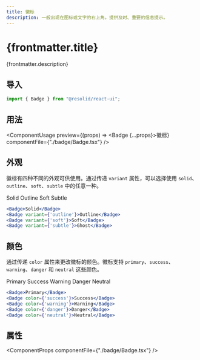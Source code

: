 ```yaml
---
title: 徽标
description: 一般出现在图标或文字的右上角。提供及时、重要的信息提示。
---
```




# {frontmatter.title}

{frontmatter.description}

## 导入

```js
import { Badge } from "@resolid/react-ui";
```

## 用法

<ComponentUsage preview={(props) => <Badge {...props}>徽标</Badge>} componentFile={"./badge/Badge.tsx"} />

## 外观

徽标有四种不同的外观可供使用。通过传递 `variant` 属性，可以选择使用 `solid`、`outline`、`soft`、`subtle` 中的任意一种。

<section className={'example group'}>
  <ComponentExample className={'flex flex-row gap-3 items-center'}>
    <Badge>Solid</Badge>
    <Badge variant={'outline'}>Outline</Badge>
    <Badge variant={'soft'}>Soft</Badge>
    <Badge variant={'subtle'}>Subtle</Badge>
  </ComponentExample>

```jsx
<Badge>Solid</Badge>
<Badge variant={'outline'}>Outline</Badge>
<Badge variant={'soft'}>Soft</Badge>
<Badge variant={'subtle'}>Ghost</Badge>
```

</section>

## 颜色

通过传递 `color` 属性来更改徽标的颜色。徽标支持 `primary`、`success`、`warning`、`danger` 和 `neutral` 这些颜色。

<section className={'example group'}>
  <ComponentExample className={'flex flex-row gap-3 items-center'}>
    <Badge>Primary</Badge>
    <Badge color={'success'}>Success</Badge>
    <Badge color={'warning'}>Warning</Badge>
    <Badge color={'danger'}>Danger</Badge>
    <Badge color={'neutral'}>Neutral</Badge>
  </ComponentExample>

```jsx
<Badge>Primary</Badge>
<Badge color={'success'}>Success</Badge>
<Badge color={'warning'}>Warning</Badge>
<Badge color={'danger'}>Danger</Badge>
<Badge color={'neutral'}>Neutral</Badge>
```

</section>

## 属性

<ComponentProps componentFile={"./badge/Badge.tsx"} />

